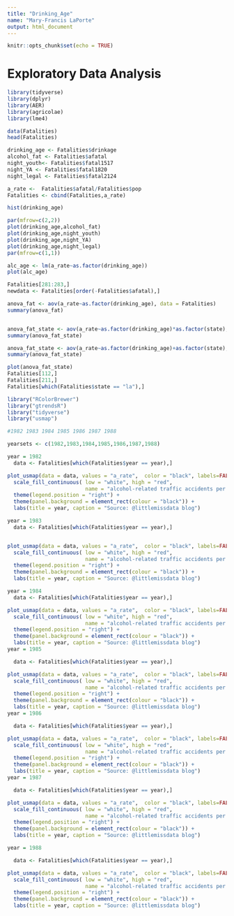 ```yaml
---
title: "Drinking_Age"
name: "Mary-Francis LaPorte"
output: html_document
---
```


```r
knitr::opts_chunk$set(echo = TRUE)
```

# Exploratory Data Analysis

```r
library(tidyverse)
library(dplyr)
library(AER)
library(agricolae)
library(lme4)
```


```r
data(Fatalities)
head(Fatalities)
```

```r
drinking_age <- Fatalities$drinkage
alcohol_fat <- Fatalities$afatal
night_youth<- Fatalities$fatal1517
night_YA <- Fatalities$fatal1820
night_legal <- Fatalities$fatal2124

a_rate <-  Fatalities$afatal/Fatalities$pop
Fatalities <- cbind(Fatalities,a_rate)

hist(drinking_age)

par(mfrow=c(2,2))
plot(drinking_age,alcohol_fat)
plot(drinking_age,night_youth)
plot(drinking_age,night_YA)
plot(drinking_age,night_legal)
par(mfrow=c(1,1))

alc_age <- lm(a_rate~as.factor(drinking_age))
plot(alc_age)

Fatalities[281:283,]
newdata <- Fatalities[order(-Fatalities$afatal),]

anova_fat <- aov(a_rate~as.factor(drinking_age), data = Fatalities)
summary(anova_fat)


anova_fat_state <- aov(a_rate~as.factor(drinking_age)*as.factor(state), data = Fatalities)
summary(anova_fat_state)

anova_fat_state <- aov(a_rate~as.factor(drinking_age)+as.factor(state), data = Fatalities)
summary(anova_fat_state)

plot(anova_fat_state)
Fatalities[112,]
Fatalities[211,]
Fatalities[which(Fatalities$state == "la"),]


```


```r
library("RColorBrewer")
library("gtrendsR")
library("tidyverse")
library("usmap")
```

```r

#1982 1983 1984 1985 1986 1987 1988

yearsets <- c(1982,1983,1984,1985,1986,1987,1988)

year = 1982
  data <- Fatalities[which(Fatalities$year == year),]

plot_usmap(data = data, values = "a_rate",  color = "black", labels=FALSE) + 
  scale_fill_continuous( low = "white", high = "red", 
                         name = "alcohol-related traffic accidents per capita", label = scales::comma, limits = c(0.000025,0.00020)) +
  theme(legend.position = "right") + 
  theme(panel.background = element_rect(colour = "black")) + 
  labs(title = year, caption = "Source: @littlemissdata blog")

year = 1983
  data <- Fatalities[which(Fatalities$year == year),]


plot_usmap(data = data, values = "a_rate",  color = "black", labels=FALSE) + 
  scale_fill_continuous( low = "white", high = "red", 
                         name = "alcohol-related traffic accidents per capita", label = scales::comma,limits = c(0.000025,0.00020)) +
  theme(legend.position = "right") + 
  theme(panel.background = element_rect(colour = "black")) + 
  labs(title = year, caption = "Source: @littlemissdata blog")

year = 1984
  data <- Fatalities[which(Fatalities$year == year),]

plot_usmap(data = data, values = "a_rate",  color = "black", labels=FALSE) + 
  scale_fill_continuous( low = "white", high = "red", 
                         name = "alcohol-related traffic accidents per capita", label = scales::comma,limits = c(0.000025,0.00020)) +
  theme(legend.position = "right") + 
  theme(panel.background = element_rect(colour = "black")) + 
  labs(title = year, caption = "Source: @littlemissdata blog")
year = 1985

  data <- Fatalities[which(Fatalities$year == year),]

plot_usmap(data = data, values = "a_rate",  color = "black", labels=FALSE) + 
  scale_fill_continuous( low = "white", high = "red", 
                         name = "alcohol-related traffic accidents per capita", label = scales::comma,limits = c(0.000025,0.00020)) +
  theme(legend.position = "right") + 
  theme(panel.background = element_rect(colour = "black")) + 
  labs(title = year, caption = "Source: @littlemissdata blog")
year = 1986

  data <- Fatalities[which(Fatalities$year == year),]

plot_usmap(data = data, values = "a_rate",  color = "black", labels=FALSE) + 
  scale_fill_continuous( low = "white", high = "red", 
                         name = "alcohol-related traffic accidents per capita", label = scales::comma,limits = c(0.000025,0.00020)) +
  theme(legend.position = "right") + 
  theme(panel.background = element_rect(colour = "black")) + 
  labs(title = year, caption = "Source: @littlemissdata blog")
year = 1987

  data <- Fatalities[which(Fatalities$year == year),]

plot_usmap(data = data, values = "a_rate",  color = "black", labels=FALSE) + 
  scale_fill_continuous( low = "white", high = "red", 
                         name = "alcohol-related traffic accidents per capita", label = scales::comma,limits = c(0.000025,0.00020)) +
  theme(legend.position = "right") + 
  theme(panel.background = element_rect(colour = "black")) + 
  labs(title = year, caption = "Source: @littlemissdata blog")

year = 1988

  data <- Fatalities[which(Fatalities$year == year),]

plot_usmap(data = data, values = "a_rate",  color = "black", labels=FALSE) + 
  scale_fill_continuous( low = "white", high = "red", 
                         name = "alcohol-related traffic accidents per capita", label = scales::comma,limits = c(0.000025,0.00020)) +
  theme(legend.position = "right") + 
  theme(panel.background = element_rect(colour = "black")) + 
  labs(title = year, caption = "Source: @littlemissdata blog")

```







